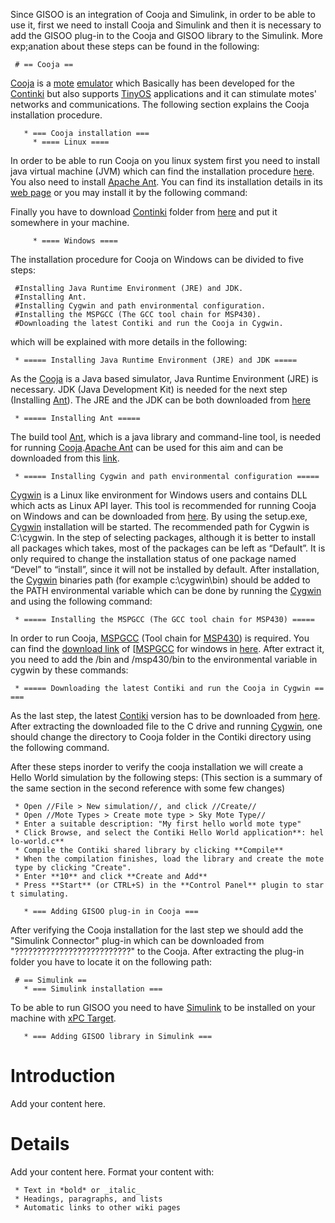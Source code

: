 Since GISOO is an integration of Cooja and Simulink, in order to be able to use it, first we need to install Cooja and Simulink and then it is necessary to add the GISOO plug-in to the Cooja and GISOO library to the Simulink. More exp;anation about these steps can be found in the following:

  # == Cooja ==
[https://github.com/contiki-os/contiki/wiki/An-Introduction-to-Cooja Cooja] is a [http://en.wikipedia.org/wiki/Motes mote] [http://en.wikipedia.org/wiki/Emulator emulator] which Basically has been developed for the [http://www.contiki-os.org/ Continki] but also supports [http://www.tinyos.net/ TinyOS] applications and it can stimulate motes' networks and communications.
The following section explains the Cooja installation procedure.
    * === Cooja installation ===
      * ==== Linux ====
In order to be able to run Cooja on you linux system first you need to install java virtual machine (JVM) which can find the installation procedure [http://www.java.com/en/download/help/download_options.xml#linux here]. You also need to install [http://ant.apache.org/ Apache Ant]. You can find its installation details in its [http://ant.apache.org/manual/install.html web page] or you may install it by the following command:

{{{sudo apt-get install ant}}}

Finally you have to download [http://www.contiki-os.org/ Continki] folder from [http://sourceforge.net/projects/contiki/files/Contiki/ here] and put it somewhere in your machine.
      * ==== Windows ====
The installation procedure for Cooja on Windows can be divided to five steps:
  #Installing Java Runtime Environment (JRE) and JDK.
  #Installing Ant.
  #Installing Cygwin and path environmental configuration.
  #Installing the MSPGCC (The GCC tool chain for MSP430).
  #Downloading the latest Contiki and run the Cooja in Cygwin.

which will be explained with more details in  the following:
  * ===== Installing Java Runtime Environment (JRE) and JDK =====
As the [https://github.com/contiki-os/contiki/wiki/An-Introduction-to-Cooja Cooja] is a Java based simulator, Java Runtime Environment (JRE) is necessary. JDK (Java Development Kit) is needed for the next step (Installing [http://ant.apache.org/ Ant]). The JRE and the JDK can be both downloaded from [http://www.oracle.com/technetwork/java/javase/downloads/index.html here]

  * ===== Installing Ant =====
The build tool [http://ant.apache.org/ Ant], which is a java library and command-line tool, is needed for running [https://github.com/contiki-os/contiki/wiki/An-Introduction-to-Cooja Cooja].[http://ant.apache.org/ Apache Ant] can be used for this aim and can be downloaded from this [http://code.google.com/p/winant/ link].

  * ===== Installing Cygwin and path environmental configuration =====
[http://www.cygwin.com/ Cygwin] is a Linux like environment for Windows users and contains DLL which acts as Linux API layer. This tool is recommended for running Cooja on Windows and can be downloaded from [http://www.cygwin.com/ here].
By using the setup.exe, [http://www.cygwin.com/ Cygwin] installation will be started. The recommended path for Cygwin is C:\cygwin. In the step of selecting packages, although it is better to install all packages which takes, most of the packages can be left as “Default”. It is only required to change the installation status of one package named “Devel” to “install”, since it will not be installed by default.
After installation, the [http://www.cygwin.com/ Cygwin] binaries path (for example c:\cygwin\bin) should be added to the PATH environmental variable which can be done by running the [http://www.cygwin.com/ Cygwin] and using the following command:

{{{“export PATH=$PATH:/bin”}}}

  * ===== Installing the MSPGCC (The GCC tool chain for MSP430) =====
In order to run Cooja, [http://sourceforge.net/apps/mediawiki/mspgcc/index.php?title=MSPGCC_Wiki MSPGCC] (Tool chain for [http://en.wikipedia.org/wiki/TI_MSP430 MSP430]) is required. You can find the [http://sourceforge.net/apps/mediawiki/mspgcc/index.php?title=Install:windows download link] of [[http://sourceforge.net/apps/mediawiki/mspgcc/index.php?title=MSPGCC_Wiki MSPGCC] for windows in [http://sourceforge.net/apps/mediawiki/mspgcc/index.php?title=Install:windows here]. After extract it, you need to add the /bin and /msp430/bin to the environmental variable in cygwin by these commands:

{{{export PATH=$PATH: /cygdrive/c/mspgss/bin}}}

{{{export PATH=$PATH: /cygdrive/c/mspgcc/msp430/bin}}}


  * ===== Downloading the latest Contiki and run the Cooja in Cygwin =====
As the last step, the latest [http://www.contiki-os.org/ Contiki] version has to be downloaded from [http://sourceforge.net/projects/contiki/files/Contiki/ here]. After extracting the downloaded file to the C drive and running [http://www.cygwin.com/ Cygwin], one should change the directory to Cooja folder in the Contiki directory using the following command.

{{{**> cd contiki-2.x/tools/cooja**}}}

{{{**> ant run**}}}

After these steps inorder to verify the cooja installation we will create a Hello World simulation by the following steps:
(This section is a summary of the same section in the second reference with some few changes)
  * Open //File > New simulation//, and click //Create//
  * Open //Mote Types > Create mote type > Sky Mote Type//
  * Enter a suitable description: "My first hello world mote type"
  * Click Browse, and select the Contiki Hello World application**: hello-world.c**
  * Compile the Contiki shared library by clicking **Compile**
  * When the compilation finishes, load the library and create the mote type by clicking "Create".
  * Enter **10** and click **Create and Add**
  * Press **Start** (or CTRL+S) in the **Control Panel** plugin to start simulating.


    * === Adding GISOO plug-in in Cooja ===
After verifying the Cooja installation for the last step we should add the "Simulink Connector" plug-in which can be downloaded from "??????????????????????????" to the Cooja. After extracting the plug-in folder you have to locate it on the following path:

{{{/Contiki2.*/tools/cooa/apps}}}

  # == Simulink ==
    * === Simulink installation ===
To be able to run GISOO you need to have [http://www.mathworks.se/products/simulink/ Simulink] to be installed on your machine with [http://www.mathworks.se/products/xpctarget/?s_tid=hp_fp_list xPC Target].
    * === Adding GISOO library in Simulink ===



   





= Introduction =

Add your content here.


= Details =

Add your content here.  Format your content with:
  * Text in *bold* or _italic_
  * Headings, paragraphs, and lists
  * Automatic links to other wiki pages